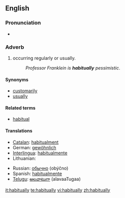 ==English==

===Pronunciation===
* {{audio|en-us-habitually.ogg|Audio (US)}}

===Adverb===
{{en-adv|-}}

# occurring regularly or usually.
#: ''Professor Franklein is '''habitually''' pessimistic''.

====Synonyms====
* [[customarily]]
* [[usually]]

====Related terms====
* [[habitual]]

====Translations====
{{trans-top|occurring regularly or usually}}
* [[Catalan]]: [[habitualment]]
* German: [[gewöhnlich]]
* [[Interlingua]]: [[habitualmente]]
* Lithuanian: {{t|lt|iš papratimo}}
{{trans-mid}}
* Russian: [[обычно]] (obýčno)
* Spanish: [[habitualmente]]
* [[Telugu]]: [[అలవాటుగా]] (alavaaTugaa)
{{trans-bottom}}

[[it:habitually]]
[[te:habitually]]
[[vi:habitually]]
[[zh:habitually]]